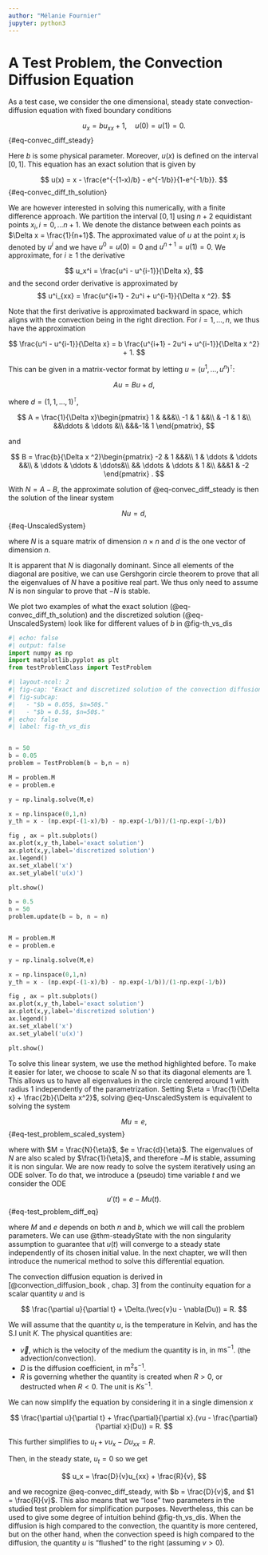 ```yaml
---
author: "Mélanie Fournier"
jupyter: python3
---
```


# A Test Problem, the Convection Diffusion Equation

As a test case, we consider the one dimensional, steady state convection-diffusion equation with fixed boundary conditions

$$
    u_x = bu_{xx} + 1 ,  \quad u(0) = u(1) = 0.
$${#eq-convec_diff_steady}

Here $b$ is some physical parameter. Moreover, $u(x)$ is defined on the interval $[0,1]$. This equation has an exact solution that is given by

$$
u(x) = x - \frac{e^{-(1-x)/b} - e^{-1/b}}{1-e^{-1/b}}.
$${#eq-convec_diff_th_solution}


We are however interested in solving this numerically, with a finite difference approach. We partition the interval $[0,1]$ using $n+2$ equidistant points $x_i, i = 0, \dots n+1$. We denote the distance between each points as $\Delta x = \frac{1}{n+1}$. The approximated value of $u$ at the point $x_i$ is denoted by $u^i$ and we have $u^0 = u(0) = 0$ and $u^{n+1} = u(1) = 0$. We approximate, for $i \geq 1$ the derivative 

$$
    u_x^i = \frac{u^i - u^{i-1}}{\Delta x},
$$
and the second order derivative is approximated by 
$$
    u^i_{xx} = \frac{u^{i+1} - 2u^i + u^{i-1}}{\Delta x ^2}.
$$

Note that the first derivative is approximated backward in space, which aligns with the convection being in the right direction. For $i = 1 , \dots , n$, we thus have the approximation 

$$
\frac{u^i - u^{i-1}}{\Delta x}  = b \frac{u^{i+1} - 2u^i + u^{i-1}}{\Delta x ^2} + 1.
$$

\vspace{3cm}

This can be given in a matrix-vector format by letting $u = (u^1,\dots, u^{n})^\intercal$:

$$
    Au = Bu + d,
$$

where $d = (1,1,\dots , 1)^\intercal$,

$$
A = \frac{1}{\Delta x}\begin{pmatrix}
    1 &  &&&\\
    -1 & 1 &&\\
    & -1 & 1 &\\
    &&\ddots & \ddots &\\
    &&&-1& 1 
\end{pmatrix}, 
$$

and 

$$
B =  \frac{b}{\Delta x ^2}\begin{pmatrix}
    -2 & 1 &&&\\
    1 & \ddots & \ddots &&\\
    & \ddots & \ddots & \ddots&\\
    && \ddots & \ddots & 1 &\\
    &&&1 & -2  
\end{pmatrix} .
$$

With $N = A-B$, the approximate solution of @eq-convec_diff_steady is then the solution of the linear system

$$
Nu = d,
$$ {#eq-UnscaledSystem}

where $N$ is a square matrix of dimension $n \times n$ and $d$ is the one vector of dimension $n$.

:::{.remark}
It is apparent that $N$ is diagonally dominant. Since all elements of the diagonal are positive, we can use Gershgorin circle theorem to prove that all the eigenvalues of $N$ have a positive real part. We thus only need to assume $N$ is non singular to prove that $-N$ is stable.
:::

We plot two examples of what the exact solution (@eq-convec_diff_th_solution) and the discretized solution (@eq-UnscaledSystem) look like for different values of $b$ in @fig-th_vs_dis

```python
#| echo: false
#| output: false
import numpy as np
import matplotlib.pyplot as plt
from testProblemClass import TestProblem
```

```python
#| layout-ncol: 2
#| fig-cap: "Exact and discretized solution of the convection diffusion equation, for different parameters."
#| fig-subcap: 
#|   - "$b = 0.05$, $n=50$."
#|   - "$b = 0.5$, $n=50$."
#| echo: false
#| label: fig-th_vs_dis


n = 50
b = 0.05
problem = TestProblem(b = b,n = n)

M = problem.M
e = problem.e

y = np.linalg.solve(M,e)

x = np.linspace(0,1,n)
y_th = x - (np.exp(-(1-x)/b) - np.exp(-1/b))/(1-np.exp(-1/b))

fig , ax = plt.subplots()
ax.plot(x,y_th,label='exact solution')
ax.plot(x,y,label='discretized solution')
ax.legend()
ax.set_xlabel('x')
ax.set_ylabel('u(x)')

plt.show()

b = 0.5
n = 50
problem.update(b = b, n = n)


M = problem.M
e = problem.e

y = np.linalg.solve(M,e)

x = np.linspace(0,1,n)
y_th = x - (np.exp(-(1-x)/b) - np.exp(-1/b))/(1-np.exp(-1/b))

fig , ax = plt.subplots()
ax.plot(x,y_th,label='exact solution')
ax.plot(x,y,label='discretized solution')
ax.legend()
ax.set_xlabel('x')
ax.set_ylabel('u(x)')

plt.show()
```


To solve this linear system, we use the method highlighted before. To make it easier for later, we choose to scale $N$ so that its diagonal elements are $1$. This allows us to have all eigenvalues in the circle centered around $1$ with radius $1$ independently of the parametrization. Setting $\eta = \frac{1}{\Delta x} + \frac{2b}{\Delta x^2}$, solving @eq-UnscaledSystem is equivalent to solving the system

$$
M u = e,
$${#eq-test_problem_scaled_system}

where with $M = \frac{N}{\eta}$, $e = \frac{d}{\eta}$. The eigenvalues of $N$ are also scaled by $\frac{1}{\eta}$, and therefore $-M$ is stable, assuming it is non singular. We are now ready to solve the system iteratively using an ODE solver. To do that, we introduce a (pseudo) time variable $t$ and we consider the ODE

$$
u'(t) = e - Mu(t).
$${#eq-test_problem_diff_eq}


where $M$ and $e$ depends on both $n$ and $b$, which we will call the problem parameters.
We can use @thm-steadyState with the non singularity assumption to guarantee that  $u(t)$ will converge to a steady state independently of its chosen initial value. In the next chapter, we will then introduce the numerical method to solve this differential equation.


:::{.remark}

The convection diffusion equation is derived in [@convection_diffusion_book , chap. 3] from the continuity equation for a scalar quantity $u$ and is


$$
\frac{\partial u}{\partial t} + \Delta.(\vec{v}u - \nabla(Du)) = R.
$$

We will assume that the quantity $u$, is the temperature in Kelvin, and has the S.I unit $K$. The physical quantities are:

- $\vec{v}$, which is the velocity of the medium the quantity is in, in $\text{ms}^{-1}$. (the advection/convection). 
- $D$ is the diffusion coefficient, in $\text{m}^2\text{s}^{-1}$. 
- $R$ is governing whether the quantity is created when $R>0$, or destructed when $R<0$. The unit is $K\text{s}^{-1}$.

We can now simplify the equation by considering it in a single dimension $x$

$$
\frac{\partial u}{\partial t} + \frac{\partial}{\partial x}.(vu - \frac{\partial}{\partial x}(Du)) = R.
$$

This further simplifies to $u_t + vu_x - Du_{xx} = R$.


Then, in the steady state, $u_t = 0$ so we get

$$
u_x = \frac{D}{v}u_{xx} + \frac{R}{v},
$$

and we recognize @eq-convec_diff_steady, with $b = \frac{D}{v}$, and $1 = \frac{R}{v}$. This also means that we "lose" two parameters in the studied test problem for simplification purposes. Nevertheless, this can be used to give some degree of intuition behind @fig-th_vs_dis. When the diffusion is high compared to the convection, the quantity is more centered, but on the other hand, when the convection speed is high compared to the diffusion, the quantity $u$ is "flushed" to the right (assuming $v>0$). 
:::